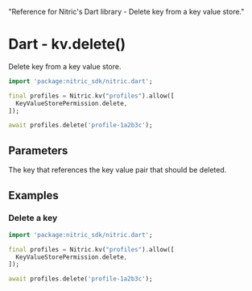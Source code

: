   "Reference for Nitric's Dart library - Delete key from a key value store."

# Dart - kv.delete()

Delete key from a key value store.

```dart
import 'package:nitric_sdk/nitric.dart';

final profiles = Nitric.kv("profiles").allow([
  KeyValueStorePermission.delete,
]);

await profiles.delete('profile-1a2b3c');
```

## Parameters

<Properties>
  <Property name="key" required type="String">
    The key that references the key value pair that should be deleted.
  </Property>
</Properties>

## Examples

### Delete a key

```dart
import 'package:nitric_sdk/nitric.dart';

final profiles = Nitric.kv("profiles").allow([
  KeyValueStorePermission.delete,
]);

await profiles.delete('profile-1a2b3c');
```

